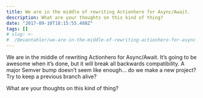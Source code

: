 ```yaml
---
title: We are in the middle of rewriting Actionhero for Async/Await.
description: What are your thoughts on this kind of thing?
date: "2017-09-10T18:15:55.488Z"
tags: []
# slug: >-
#  /@evantahler/we-are-in-the-middle-of-rewriting-actionhero-for-async-await-8149b552acfe
---
```


We are in the middle of rewriting Actionhero for Async/Await. It’s going to be awesome when it’s done, but it will break all backwards compatibility. A major Semver bump doesn’t seem like enough… do we make a new project? Try to keep a previous branch alive?

What are your thoughts on this kind of thing?
